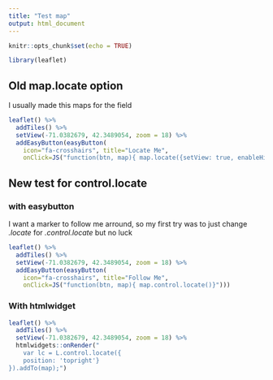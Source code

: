 ```yaml
---
title: "Test map"
output: html_document
---
```


<link rel="stylesheet" href="https://cdn.jsdelivr.net/npm/font-awesome@4.7.0/css/font-awesome.min.css">
<link rel="stylesheet" href="https://cdn.jsdelivr.net/npm/leaflet.locatecontrol@0.74.0/dist/L.Control.Locate.min.css" />

<script src="https://cdn.jsdelivr.net/npm/leaflet.locatecontrol@0.74.0/dist/L.Control.Locate.min.js" charset="utf-8"></script>


```r
knitr::opts_chunk$set(echo = TRUE)

library(leaflet)
```

## Old map.locate option

I usually made this maps for the field

```r
leaflet() %>% 
  addTiles() %>%
  setView(-71.0382679, 42.3489054, zoom = 18) %>% 
  addEasyButton(easyButton(
    icon="fa-crosshairs", title="Locate Me",
    onClick=JS("function(btn, map){ map.locate({setView: true, enableHighAccuracy: true }); }")))
```

## New test for control.locate

### with easybutton

I want a marker to follow me arround, so my first try was to just change *.locate* for *.control.locate* but no luck

```r
leaflet() %>% 
  addTiles() %>%
  setView(-71.0382679, 42.3489054, zoom = 18) %>% 
  addEasyButton(easyButton(
    icon="fa-crosshairs", title="Follow Me",
    onClick=JS("function(btn, map){ map.control.locate()}")))
```

### With htmlwidget

```r
leaflet() %>% 
  addTiles() %>%
  setView(-71.0382679, 42.3489054, zoom = 18) %>%
  htmlwidgets::onRender("
    var lc = L.control.locate({
    position: 'topright'}
}).addTo(map);")
```

